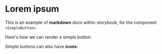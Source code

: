 
<Meta of={SimpleButtonStories} />

# Lorem ipsum

This is an example of **markdown** docs within storybook, for the component `<SimpleButton>`.

Here's how we can render a simple button:

<Canvas of={SimpleButtonStories.Default} />

Simple buttons can also have **icons**:

<Canvas of={SimpleButtonStories.WithIcon} />